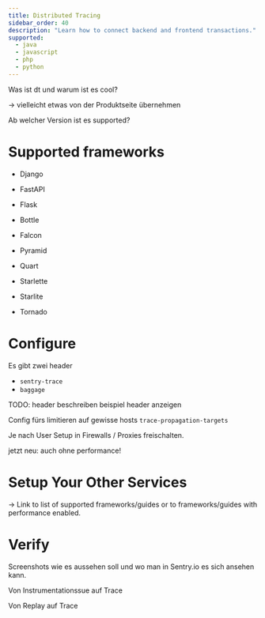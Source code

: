 ```yaml
---
title: Distributed Tracing
sidebar_order: 40
description: "Learn how to connect backend and frontend transactions."
supported:
  - java
  - javascript
  - php
  - python
---
```


Was ist dt und warum ist es cool?

-> vielleicht etwas von der Produktseite übernehmen

Ab welcher Version ist es supported?

# Supported frameworks

- Django
- FastAPI
- Flask

- Bottle
- Falcon
- Pyramid
- Quart
- Starlette
- Starlite
- Tornado

<!--
Check these if there is really auto instrumentation:
- AWS Lambda
- GCP
- Trytond

- Celery
- rq

That's just an http lib so we can mention somehwere:
- aiohttp

If you are doing your http requests with `http.client` (or `httplib` on older Pythons), or `requests` or `aiohttp` the headers are added automatically.
 -->

# Configure

Es gibt zwei header

- `sentry-trace`
- `baggage`

TODO: header beschreiben
beispiel header anzeigen

Config fürs limitieren auf gewisse hosts
`trace-propagation-targets`

Je nach User Setup in Firewalls / Proxies freischalten.

jetzt neu: auch ohne performance!

# Setup Your Other Services

-> Link to list of supported frameworks/guides or to frameworks/guides with performance enabled.

# Verify

Screenshots wie es aussehen soll und wo man in Sentry.io es sich ansehen kann.

Von Instrumentationssue auf Trace

Von Replay auf Trace
